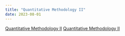 ```yaml
---
title: "Quantitative Methodology II"
date: 2023-08-01
---
```


[Quantitative Methodology II](https://www.ntnu.edu/studies/courses/PSY2117#tab=omEmnet)
[Quantitative Methodology II](https://www.ntnu.edu/studies/courses/PSYK4317#tab=omEmnet)

